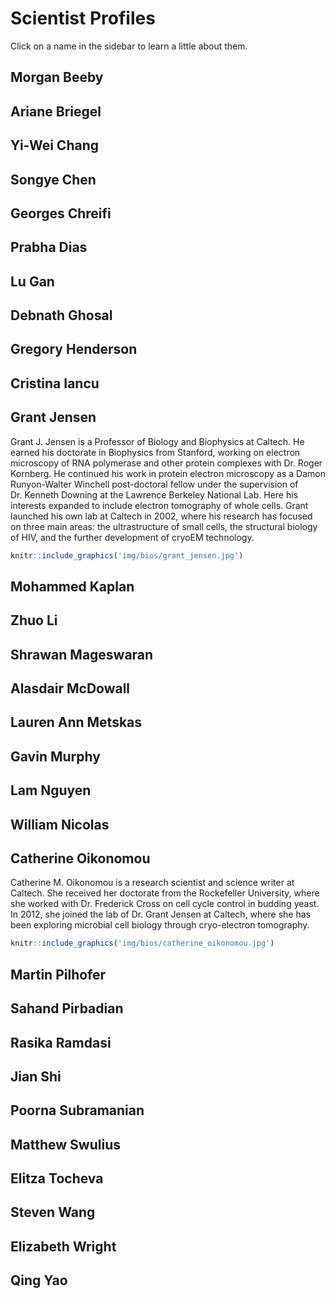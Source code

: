 # Scientist Profiles 

Click on a name in the sidebar to learn a little about them.

## Morgan Beeby {-#morgan_beeby}

## Ariane Briegel {-#ariane_briegel}

## Yi-Wei Chang {-#yi-wei_chang}

## Songye Chen {-#songye_chen}

## Georges Chreifi {-#georges_chreifi}

## Prabha Dias {-#prabha_dias}

## Lu Gan {-#lu_gan}

## Debnath Ghosal {-#debnath_ghosal}

## Gregory Henderson {-#gregory_henderson}

## Cristina Iancu {-#cristina_iancu}

## Grant Jensen {-#grant_jensen}

Grant J. Jensen is a Professor of Biology and Biophysics at Caltech. He earned his doctorate in Biophysics from Stanford, working on electron microscopy of RNA polymerase and other protein complexes with Dr. Roger Kornberg. He continued his work in protein electron microscopy as a Damon Runyon-Walter Winchell post-doctoral fellow under the supervision of Dr. Kenneth Downing at the Lawrence Berkeley National Lab. Here his interests expanded to include electron tomography of whole cells. Grant launched his own lab at Caltech in 2002, where his research has focused on three main areas: the ultrastructure of small cells, the structural biology of HIV, and the further development of cryoEM technology. 

```R
knitr::include_graphics('img/bios/grant_jensen.jpg')
```

## Mohammed Kaplan {-#mohammed_kaplan}

## Zhuo Li {-#zhuo_li}

## Shrawan Mageswaran {-#shrawan_mageswaran}

## Alasdair McDowall {-#alasdair_mcdowall}

## Lauren Ann Metskas {-#lauren_ann_metskas}

## Gavin Murphy {-#gavin_murphy}

## Lam Nguyen {-#lam_nguyen}

## William Nicolas {-#william_nicolas}

## Catherine Oikonomou {-#catherine_oikonomou}

Catherine M. Oikonomou is a research scientist and science writer at Caltech. She received her doctorate from the Rockefeller University, where she worked with Dr. Frederick Cross on cell cycle control in budding yeast. In 2012, she joined the lab of Dr. Grant Jensen at Caltech, where she has been exploring microbial cell biology through cryo-electron tomography.

```R
knitr::include_graphics('img/bios/catherine_oikonomou.jpg')
```

## Martin Pilhofer {-#martin_pilhofer}

## Sahand Pirbadian {-#sahand_pirbadian}

## Rasika Ramdasi {-#rasika_ramdasi}

## Jian Shi {-#jian_shi}

## Poorna Subramanian {-#poorna_subramanian}

## Matthew Swulius {-#matthew_swulius}

## Elitza Tocheva {-#elitza_tocheva}

## Steven Wang {-#steven_wang}

## Elizabeth Wright {-#elizabeth_wright}

## Qing Yao {-#qing_yao}

